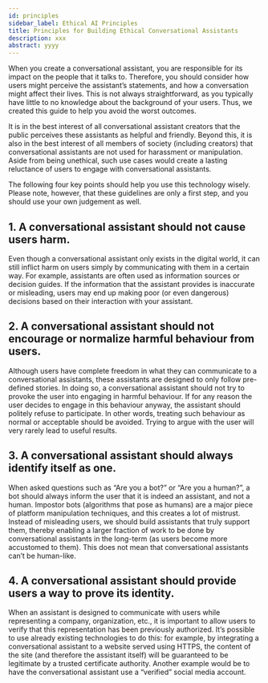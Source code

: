 ```yaml
---
id: principles
sidebar_label: Ethical AI Principles
title: Principles for Building Ethical Conversational Assistants
description: xxx
abstract: yyyy
---
```


When you create a conversational assistant, you are responsible for its impact on the people that it talks to. 
Therefore, you should consider how users might perceive the assistant’s statements, and how a conversation might affect their lives. 
This is not always straightforward, as you typically have little to no knowledge about the background of your users. 
Thus, we created this guide to help you avoid the worst outcomes. 

It is in the best interest of all conversational assistant creators that the public perceives these assistants as helpful and friendly. 
Beyond this, it is also in the best interest of all members of society (including creators) that conversational assistants are not used for harassment or manipulation. Aside from being unethical, such use cases would create a lasting reluctance of users to engage with conversational assistants.

The following four key points should help you use this technology wisely. Please note, however, that these guidelines are only a first step, and you should use  your own judgement as well.


## 1. **A conversational assistant should not cause users harm**. 

Even though a conversational assistant only exists in the digital world, it can still inflict harm on users simply by communicating with them in a certain way. For example, assistants are often used as information sources or decision guides. If the information that the assistant provides is inaccurate or misleading, users may end up making poor (or even dangerous) decisions based on their interaction with your assistant.

## 2. **A conversational assistant should not encourage or normalize harmful behaviour from users**. 

Although users have complete freedom in what they can communicate to a conversational assistants, these assistants are designed to only follow pre-defined stories. In doing so, a conversational assistant should not try to provoke the user into engaging in harmful behaviour. If for any reason the user decides to engage in this behaviour anyway, the assistant should politely refuse to participate. In other words, treating such behaviour as normal or acceptable should be avoided. Trying to argue with the user will very rarely lead to useful results.

## 3. **A conversational assistant should always identify itself as one**. 

When asked questions such as “Are you a bot?” or “Are you a human?”, a bot should always inform the user that it is indeed an assistant, and not a human. Impostor bots (algorithms that pose as humans) are a major piece of platform manipulation techniques, and this creates a lot of mistrust. Instead of misleading users, we should build assistants that truly support them, thereby enabling a larger fraction of work to be done by conversational assistants in the long-term (as users become more accustomed to them). This does not mean that conversational assistants can’t be human-like.

## 4. **A conversational assistant should provide users a way to prove its identity**. 

When an assistant is designed to communicate with users while representing a company, organization, etc., it is important to allow users to verify that this representation has been previously authorized. It’s possible to use already existing technologies to do this: for example, by integrating a conversational assistant to a website served using HTTPS, the content of the site (and therefore the assistant itself) will be guaranteed to be legitimate by a trusted certificate authority. Another example would be to have the conversational assistant use a “verified” social media account.
